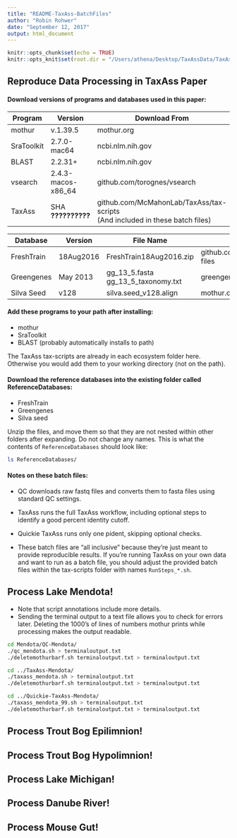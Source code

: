 ```yaml
---
title: "README-TaxAss-BatchFiles"
author: "Robin Rohwer"
date: "September 12, 2017"
output: html_document
---
```


```r
knitr::opts_chunk$set(echo = TRUE)
knitr::opts_knit$set(root.dir = "/Users/athena/Desktop/TaxAssData/TaxAss-BatchFiles")
```

## Reproduce Data Processing in TaxAss Paper  
#### Download versions of programs and databases used in this paper:
Program       | Version             | Download From
--------------|---------------------|-------------------------  
mothur        | v.1.39.5            | mothur.org  
SraToolkit    | 2.7.0-mac64         | ncbi.nlm.nih.gov  
BLAST         | 2.2.31+             | ncbi.nlm.nih.gov  
vsearch       | 2.4.3-macos-x86_64  | github.com/torognes/vsearch
TaxAss        | SHA **??????????**  | github.com/McMahonLab/TaxAss/tax-scripts <br> (And included in these batch files)

Database      | Version | File Name          | Download From
--------------|---------|--------------------|-------------------------  
FreshTrain    | 18Aug2016 | FreshTrain18Aug2016.zip | github.com/McMahonLab/TaxAss/FreshTrain-files
Greengenes    | May 2013  | gg_13_5.fasta <br> gg_13_5_taxonomy.txt| greengenes.secondgenome.com/downloads
Silva Seed    | v128      | silva.seed_v128.align     | mothur.org    

#### Add these programs to your path after installing:  

* mothur  
* SraToolkit  
* BLAST (probably automatically installs to path)  
 
The TaxAss tax-scripts are already in each ecosystem folder here. Otherwise you would add them to your working directory (not on the path).

#### Download the reference databases into the existing folder called ReferenceDatabases:  

* FreshTrain  
* Greengenes  
* Silva seed

Unzip the files, and move them so that they are not nested within other folders after expanding. Do not change any names. This is what the contents of `ReferenceDatabases` should look like:

```bash
ls ReferenceDatabases/
```

#### Notes on these batch files:  
- QC downloads raw fastq files and converts them to fasta files using standard QC settings.  
- TaxAss runs the full TaxAss workflow, including optional steps to identify a good percent identity cutoff.  
- Quickie TaxAss runs only one pident, skipping optional checks.  
  
- These batch files are "all inclusive" because they're just meant to provide reproducible results. If you're running TaxAss on your own data and want to run as a batch file, you should adjust the provided batch files within the tax-scripts folder with names `RunSteps_*.sh`.


## Process Lake Mendota!

- Note that script annotations include more details.  
- Sending the terminal output to a text file allows you to check for errors later. Deleting the 1000's of lines of numbers mothur prints while processing makes the output readable.  


```bash
cd Mendota/QC-Mendota/
./qc_mendota.sh > terminaloutput.txt
./deletemothurbarf.sh terminaloutput.txt > terminaloutput.txt

cd ../TaxAss-Mendota/
./taxass_mendota.sh > terminaloutput.txt
./deletemothurbarf.sh terminaloutput.txt > terminaloutput.txt

cd ../Quickie-TaxAss-Mendota/
./taxass_mendota_99.sh > terminaloutput.txt
./deletemothurbarf.sh terminaloutput.txt > terminaloutput.txt
```

## Process Trout Bog Epilimnion!


## Process Trout Bog Hypolimnion!


## Process Lake Michigan!


## Process Danube River!  


## Process Mouse Gut!




